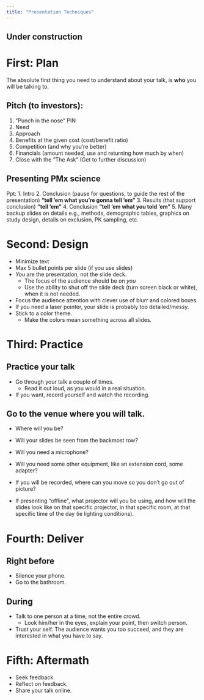 ```yaml
---
title: "Presentation Techniques"
---
```


:::{.callout-caution}
# Under construction
:::

# First: Plan

The absolute first thing you need to understand about your talk, is **who** you will be talking to.

## Pitch (to investors):

1. ”Punch in the nose” PIN
2. Need
3. Approach
4. Benefits at the given cost (cost/benefit ratio)
5. Competition (and why you’re better)
6. Financials (amount needed, use and returning how much by when)
7. Close with the ”The Ask” (Get to further discussion)

## Presenting PMx science

Ppt:
1. Intro
2. Conclusion (pause for questions, to guide the rest of the presentation) **"tell ’em what you’re gonna tell ’em"**
3. Results (that support conclusion) **"tell ’em"**
4. Conclusion **"tell ’em what you told ’em"**
5. Many backup slides on details e.g., methods, demographic tables, graphics on study design, details on exclusion, PK sampling, etc.

# Second: Design

* Minimize text
* Max 5 bullet points per slide (if you use slides)
* *You* are the presentation, not the slide deck.
  * The focus of the audience should be on *you*
  * Use the ability to shut off the slide deck (turn screen black or white), when it is not needed.
* Focus the audience attention with clever use of blurr and colored boxes.
* If you need a laser pointer, your slide is probably too detailed/messy.
* Stick to a color theme.
  * Make the colors mean something across all slides.

# Third: Practice

## Practice your talk

* Go through your talk a couple of times.
  * Read it out loud, as you would in a real situation.
* If you want, record yourself and watch the recording.

## Go to the venue where you will talk.

* Where will you be?
* Will your slides be seen from the backmost row?
* Will you need a microphone?
* Will you need some other equipment, like an extension cord, some adapter?
* If you will be recorded, where can you move so you don't go out of picture?

* If presenting "offline", what projector will you be using, and how will the slides look like on that specific projector, in that specific room, at that specific time of the day (ie lighting conditions).


# Fourth: Deliver

## Right before

* Silence your phone.
* Go to the bathroom.

## During

* Talk to one person at a time, not the entire crowd.
  * Look him/her in the eyes, explain your point, then switch person.
* Trust your self. The audience wants you too succeed, and they are interested in what you have to say.

# Fifth: Aftermath

* Seek feedback.
* Reflect on feedback.
* Share your talk online.
